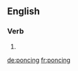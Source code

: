 ==English==

===Verb===
{{head|en|present participle}}

# {{present participle of|ponce|lang=en|nocat=1}}

[[de:poncing]]
[[fr:poncing]]